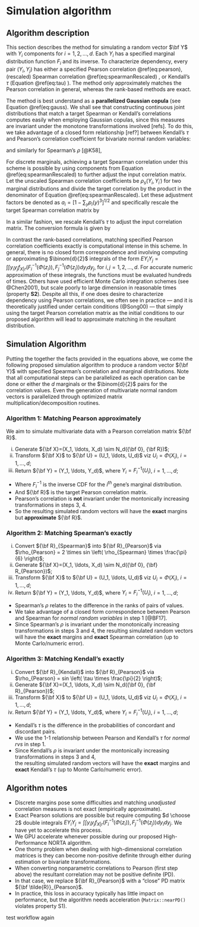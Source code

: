 # Simulation algorithm

## Algorithm description

This section describes the method for simulating a random vector $\bf Y$ with $Y_i$ components for $i=1,2,\ldots,d$. Each $Y_i$ has a specified marginal
distribution function $F_i$ and its inverse. To characterize dependency, every pair $(Y_i, Y_j)$ has either a specified Pearson correlation \@ref(eq:pearson), (rescaled) Spearman correlation \@ref(eq:spearmanRescaled) , or Kendall's $\tau$ (Equation \@ref(eq:tau) ). The method only approximately matches the Pearson correlation in general, whereas the rank-based methods are exact.

The method is best understand as a **parallelized Gaussian copula** (see Equation \@ref(eq:gauss). We shall see that constructing continuous joint distributions that match a target Spearman or Kendall's correlations computes easily when employing Gaussian copulas, since this measures are invariant under the monotone transformations involved [refs]. To do this, we take advantage of a closed form relationship [ref?] between Kendall's $\tau$ and Pearson's correlation coefficient for bivariate normal random variables:

\begin{equation}
(\#eq:convertKendall)
r_{Pearson} = sin \left( \tau_{Kendall} \times \frac{\pi}{2} \right), 
\end{equation}

\noindent and similarly for Spearman's $\rho$ [@K58],

\begin{equation}
(\#eq:convertSpearman)
\rho_{Pearson} = 2 \times sin \left( \rho_{Spearman} \times \frac{\pi}{6} \right).
\end{equation}

For discrete marginals, achieving a target Spearman correlation under this scheme is possible by using components from Equation \@ref(eq:spearmanRescaled) to further adjust the input correlation matrix. Let the unscaled Spearman correlation coefficients be $\rho_{s} \left(Y_{i}, Y_{i^\prime}\right)$ for two marginal distributions and divide the target correlation by the product in the denominator of Equation \@ref(eq:spearmanRescaled). Let these adjustment factors be denoted as $a_i = \left[ 1 - \sum_y p_i(y)^3 \right]^{1/2}$ and specifically rescale the target Spearman correlation matrix by

\begin{equation}
(\#eq:convertSpearmanDiscrete)
\rho_{rs} \left(Y_{i}, Y_{i^\prime}\right) = \frac{\rho_{s} \left(Y_{i}, Y_{i^\prime}\right)}{a_i \times a_{i^\prime}}.
\end{equation}

In a similar fashion, we rescale Kendall's $\tau$ to adjust the input correlation matrix. The conversion formula is given by

\begin{equation}
(\#eq:convertKendallDiscrete)
\rho_{rs} \left(Y_{i}, Y_{i^\prime}\right) = \frac{\rho_{s} \left(Y_{i}, Y_{i^\prime}\right)}{a_i \times a_{i^\prime}}.
\end{equation}

In contrast the rank-based correlations, matching specified Pearson correlation coefficients exactly is computational intense in this scheme. In general, there is no closed form correspondence and involving computing or approximating $\binom{d}{2}$ integrals of the form $EY_iY_j = \int \int y_i y_j f_{X|r}(F_i^{-1}(\Phi(z_i)), F_j^{-1}(\Phi(z_j))dy_idy_j$, for $i,j=1,2,\ldots,d$. For accurate numeric approximation of these integrals, the functions must be evaluated hundreds of times. Others have used efficient Monte Carlo integration schemes (see @Chen2001), but scale poorly to large dimension in reasonable times (property **S2**). Despite all this, if one does desire to characterize dependency using Pearson correlations, we often see in practice --- and it is theoretically justified under certain conditions (@Song00) --- that simply using the target Pearson correlation matrix as the initial conditions to our proposed algorithm will lead to approximate matching in the resultant distribution.

## Simulation Algorithm

Putting the together the facts provided in the equations above, we come the following proposed simulation algorithm to produce a random vector ${\bf Y}$ with specified Spearman's correlation and marginal distributions. Note that all computational steps can be parallelized as each operation can be done or either the $d$ marginals or the $\binom{d}{2}$ pairs for the correlation values. Even the generation of multivariate normal random vectors is parallelized through optimized matrix multiplication/decomposition routines. 

### Algorithm 1: Matching Pearson approximately

We aim to simulate multivariate data with a Pearson correlation
matrix ${\bf R}$.

(i) Generate ${\bf X}=(X_1, \ldots, X_d) \sim N_d({\bf 0}, {\bf R})$;  
(ii) Transform ${\bf X}$ to ${\bf U} = (U_1, \ldots,  U_d)$ viz $U_i=\Phi(X_i)$, $i=1, \ldots, d$;  
(iii) Return ${\bf Y}  = (Y_1, \ldots,  Y_d)$, where $Y_i=F_i^{-1}(U_i)$, $i=1, \ldots, d$;  

* Where $F_i^{-1}$ is the inverse CDF for the $i^{th}$ gene's marginal
distribution.  
* And ${\bf R}$ is the target Pearson correlation matrix.  
* Pearson's correlation is **not** invariant under the montonically increasing
  transformations in steps 3, 4.  
* So the resulting simulated random vectors will have the **exact** margins but **approximate** ${\bf R}$.  

### Algorithm 2: Matching Spearman's exactly

(i) Convert ${\bf R}_{Spearman}$ into ${\bf R}_{Pearson}$ via $\rho_{Pearson} =
  2 \times sin \left( \rho_{Spearman} \times \frac{\pi}{6} \right)$;  
(ii) Generate ${\bf X}=(X_1, \ldots, X_d) \sim N_d({\bf 0}, {\bf} R_{Pearson})$;  
(iii) Transform ${\bf X}$ to ${\bf U} = (U_1, \ldots,  U_d)$ viz $U_i=\Phi(X_i)$, $i=1, \ldots, d$;  
(iv) Return ${\bf Y}  = (Y_1, \ldots,  Y_d)$, where $Y_i=F_i^{-1}(U_i)$, $i=1, \ldots, d$;  

- Spearman's $\rho$ relates to the difference in the ranks of pairs of values.
- We take advantage of a closed form correspondence between Pearson and Spearman
  for *normal random variables* in step 1 [@BF17].
- Since Spearman's $\rho$ is invariant under the monotonically increasing
  transformations in steps 3 and 4, the resulting simulated random vectors will
  have the **exact** margins and **exact** Spearman correlation (up to Monte Carlo/numeric error).

### Algorithm 3: Matching Kendall's exactly

(i) Convert ${\bf R}_{Kendall}$ into ${\bf R}_{Pearson}$ via $\rho_{Pearson} = sin \left( \tau \times \frac{\pi}{2} \right)$;  
(ii) Generate ${\bf X}=(X_1, \ldots, X_d) \sim N_d({\bf 0}, {\bf R}_{Pearson})$;  
(iii) Transform ${\bf X}$ to ${\bf U} = (U_1, \ldots,  U_d)$ viz $U_i=\Phi(X_i)$, $i=1, \ldots, d$;  
(iv) Return ${\bf Y}  = (Y_1, \ldots,  Y_d)$, where $Y_i=F_i^{-1}(U_i)$, $i=1, \ldots, d$;  

- Kendall's $\tau$ is the difference in the probabilities of concordant and discordant pairs.
- We use the 1-1 relationship between Pearson and Kendall's $\tau$ for *normal
  rvs* in step 1.
- Since Kendall's $\rho$ is invariant under the montonically increasing
  transformations in steps 3 and 4,  
 the resulting simulated random vectors will have the **exact** margins and
 **exact** Kendall's $\tau$  (up to Monte Carlo/numeric error).

## Algorithm notes

- Discrete margins pose some difficulties and matching *unadjusted* correlation
  measures is not exact (empirically approximate).
- Exact Pearson solutions are possible but require computing $d \choose 2$
   double integrals $EY_iY_j = \int \int y_i y_j f_{X|r}(F_i^{-1}(\Phi(z_i)),
   F_j^{-1}(\Phi(z_j))dy_idy_j$. We have yet to accelerate this process.
- We GPU accelerate whenever possible during our proposed High-Performance NORTA
  algorithm.
- One thorny problem when dealing with high-dimensional correlation matrices is
they can become non-positive definite through either during estimation or
bivariate transformations.
- When converting nonparametric correlations to Pearson (first step above) the
  resultant correlation may not be positive definite (PD).
- In that case, we replace ${\bf R}_{Pearson}$ with a "close" PD matrix ${\bf \tilde{R}}_{Pearson}$.
- In practice, this loss in accuracy typically has little impact on performance,
  but the algorithm needs acceleration (`Matrix::nearPD()` violates property S1).

test workflow again
